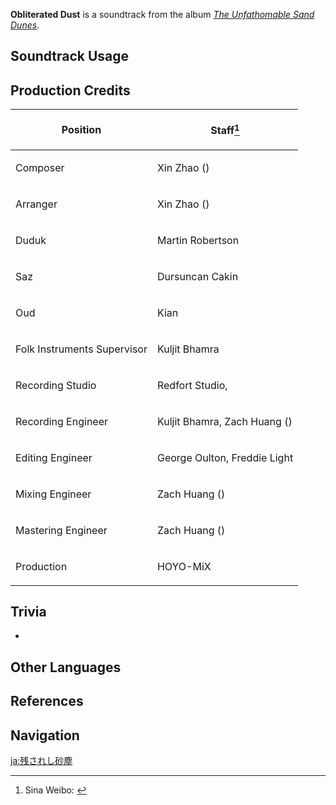 {{Soundtrack Infobox
|image          = The Unfathomable Sand Dunes.png
|album          = The Unfathomable Sand Dunes
|disc           = 2
|number         = 87
|featured       =
|featured2      =
|featured3      =
|featured_disc  =
|featured_disc2 =
|featured_disc3 =
|youtube_id     = f_YD_hXZAqs
|spotify_id     = 4ZG9neqQ0p99exXawkWcUJ
|previous       = Echoes of Ages
|next           = Ancient Anamnesis
}}
'''Obliterated Dust''' is a soundtrack from the album ''[[The Unfathomable Sand Dunes]]''.

==Soundtrack Usage==
{{Soundtrack Usage
|quest    = 
|location = Hypostyle Desert//day;;Land of Lower Setekh//day
|domain   = 
}}

==Production Credits==
{| class="wikitable"
! Position
! Staff<ref>Sina Weibo: [https://m.weibo.cn/6593199887/4873726467772416 {{zh|《原神》EP - 掬尘熠金之梦}}]</ref>
|-
! Composer
| Xin Zhao ({{zh|赵鑫}})
|-
! Arranger
| Xin Zhao ({{zh|赵鑫}})
|-
! Duduk
| Martin Robertson
|-
! Saz
| Dursuncan Cakin
|-
! Oud
| Kian
|-
! Folk Instruments Supervisor
| Kuljit Bhamra
|-
! Recording Studio
| Redfort Studio, {{Not a Typo|52Hz Studio}}
|-
! Recording Engineer
| Kuljit Bhamra, Zach Huang ({{zh|黄巍}})
|-
! Editing Engineer
| George Oulton, Freddie Light
|-
! Mixing Engineer
| Zach Huang ({{zh|黄巍}})
|-
! Mastering Engineer
| Zach Huang ({{zh|黄巍}})
|-
! Production
| HOYO-MiX
|}

==Trivia==
* {{Transclude|Dust-Swept Perplexity|DustSweptPerplexityTheme|section=1}}

==Other Languages==
{{Other Languages
|en      = Obliterated Dust
|zhs     = 遗风逸尘
|zhs_rm  = Yífēng Yìchén
|zht     = 遺風逸塵
|zht_rm  = Yífēng Yìchén
|zh_tl   = The Remnant Dust of Bygone Ages
|ja      = 残されし砂塵
|ja_rm   = Nokosareshi Sajin
|ja_tl   = The Dust Cloud Left Behind
}}

==References==
{{Reflist}}

==Navigation==
{{Soundtrack Navbox|The Unfathomable Sand Dunes}}

[[ja:残されし砂塵]]